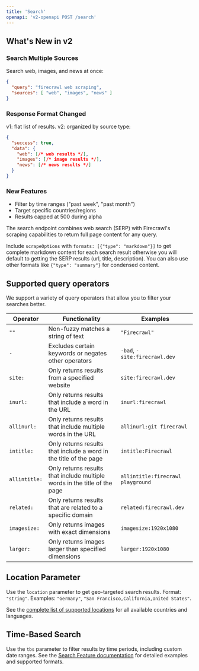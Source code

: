 ```yaml
---
title: 'Search'
openapi: 'v2-openapi POST /search'
---
```


## What's New in v2

### Search Multiple Sources
Search web, images, and news at once:

```json
{
  "query": "firecrawl web scraping",
  "sources": [ "web", "images", "news" ]
}
```

### Response Format Changed
v1: flat list of results. v2: organized by source type:

```json
{
  "success": true,
  "data": {
    "web": [/* web results */],
    "images": [/* image results */],
    "news": [/* news results */]
  }
}
```

### New Features
- Filter by time ranges ("past week", "past month")
- Target specific countries/regions
- Results capped at 500 during alpha

The search endpoint combines web search (SERP) with Firecrawl's scraping capabilities to return full page content for any query.

Include `scrapeOptions` with `formats: [{"type": "markdown"}]` to get complete markdown content for each search result otherwise you will default to getting the SERP results (url, title, description). You can also use other formats like `{"type": "summary"}` for condensed content.

## Supported query operators
We support a variety of query operators that allow you to filter your searches better.

| Operator | Functionality | Examples |
---|-|-|
| `""` | Non-fuzzy matches a string of text | `"Firecrawl"`
| `-` | Excludes certain keywords or negates other operators | `-bad`, `-site:firecrawl.dev`
| `site:` | Only returns results from a specified website | `site:firecrawl.dev`
| `inurl:` | Only returns results that include a word in the URL | `inurl:firecrawl`
| `allinurl:` | Only returns results that include multiple words in the URL | `allinurl:git firecrawl`
| `intitle:` | Only returns results that include a word in the title of the page | `intitle:Firecrawl`
| `allintitle:` | Only returns results that include multiple words in the title of the page | `allintitle:firecrawl playground`
| `related:` | Only returns results that are related to a specific domain | `related:firecrawl.dev`
| `imagesize:` | Only returns images with exact dimensions | `imagesize:1920x1080`
| `larger:` | Only returns images larger than specified dimensions | `larger:1920x1080`

## Location Parameter

Use the `location` parameter to get geo-targeted search results. Format: `"string"`. Examples: `"Germany"`, `"San Francisco,California,United States"`.

See the [complete list of supported locations](https://firecrawl.dev/search_locations.json) for all available countries and languages.

## Time-Based Search

Use the `tbs` parameter to filter results by time periods, including custom date ranges. See the [Search Feature documentation](https://docs.firecrawl.dev/features/search#time-based-search) for detailed examples and supported formats.
